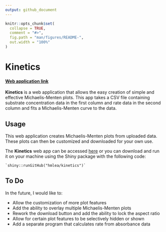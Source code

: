 ```yaml
---
output: github_document
---
```


<!-- README.md is generated from README.Rmd. Please edit that file -->

```r
knitr::opts_chunk$set(
  collapse = TRUE,
  comment = "#>",
  fig.path = "man/figures/README-",
  out.width = "100%"
)
```

# Kinetics

<!-- badges: start -->
<!-- badges: end -->

#### [Web application link](https://hmlea.shinyapps.io/kinetics/)

**Kinetics** is a web application that allows the easy creation of simple and effective Michaelis-Menten plots. This app takes a CSV file containing substrate concentration data in the first column and rate data in the second column and fits a Michaelis-Menten curve to the data.

## Usage

This web application creates Michaelis-Menten plots from uploaded data. These plots can then be customized and downloaded for your own use.

The **Kinetics** web app can be accessed [here](https://hmlea.shinyapps.io/kinetics/) or you can download and run it on your machine using the Shiny package with the following code:

    `shiny::runGitHub("hmlea/kinetics")`

## To Do

In the future, I would like to:

-   Allow the customization of more plot features
-   Add the ability to overlay multiple Michaelis-Menten plots
-   Rework the download button and add the ability to lock the aspect ratio
-   Allow for certain plot features to be selectively hidden or shown
-   Add a separate program that calculates rate from absorbance data

